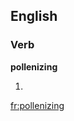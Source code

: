 
==English==

===Verb===
'''pollenizing'''

# {{present participle of|[[pollenize]]}}

[[fr:pollenizing]]